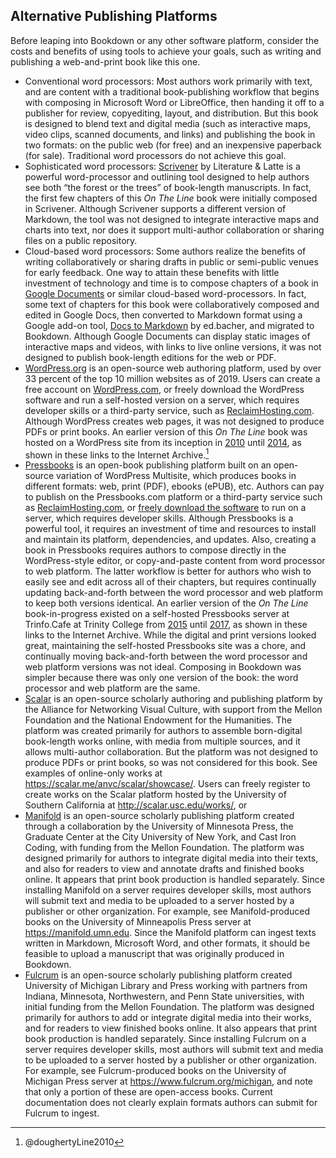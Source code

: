 ## Alternative Publishing Platforms {#alternative}

Before leaping into Bookdown or any other software platform, consider the costs and benefits of using tools to achieve your goals, such as writing and publishing a web-and-print book like this one.

- Conventional word processors: Most authors work primarily with text, and are content with a traditional book-publishing workflow that begins with composing in Microsoft Word or LibreOffice, then handing it off to a publisher for review, copyediting, layout, and distribution. But this book is designed to blend text and digital media (such as interactive maps, video clips, scanned documents, and links) and publishing the book in two formats: on the public web (for free) and an inexpensive paperback (for sale). Traditional word processors do not achieve this goal.
- Sophisticated word processors: [Scrivener](https://www.literatureandlatte.com/scrivener) by Literature & Latte is a powerful word-processor and outlining tool designed to help authors see both "the forest or the trees" of book-length manuscripts. In fact, the first few chapters of this *On The Line* book were initially composed in Scrivener. Although Scrivener supports a different version of Markdown, the tool was not designed to integrate interactive maps and charts into text, nor does it support multi-author collaboration or sharing files on a public repository.
- Cloud-based word processors: Some authors realize the benefits of writing collaboratively or sharing drafts in public or semi-public venues for early feedback. One way to attain these benefits with little investment of technology and time is to compose chapters of a book in [Google Documents](http://docs.google.com) or similar cloud-based word-processors. In fact, some text of chapters for this book were collaboratively composed and edited in Google Docs, then converted to Markdown format using a Google add-on tool, [Docs to Markdown](https://chrome.google.com/webstore/detail/docs-to-markdown/igffnbdfnodiaphfmfaiiaegmoljbghf?utm_source=permalink) by ed.bacher, and migrated to Bookdown. Although Google Documents can display static images of interactive maps and videos, with links to live online versions, it was not designed to publish book-length editions for the web or PDF.
- [WordPress.org](http://wordpress.org) is an open-source web authoring platform, used by over 33 percent of the top 10 million websites as of 2019. Users can create a free account on [WordPress.com](http://wordpress.com), or freely download the WordPress software and run a self-hosted version on a server, which requires developer skills or a third-party service, such as [ReclaimHosting.com](http://reclaimhosting.com). Although WordPress creates web pages, it was not designed to produce PDFs or print books. An earlier version of this *On The Line* book was hosted on a WordPress site from its inception in [2010](https://web.archive.org/web/20100614053219/http://ontheline.trincoll.edu/) until [2014](https://web.archive.org/web/20141229115227/http://ontheline.trincoll.edu/), as shown in these links to the Internet Archive.^[@doughertyLine2010]
- [Pressbooks](http://pressbooks.com) is an open-book publishing platform built on an open-source variation of WordPress Multisite, which produces books in different formats: web, print (PDF), ebooks (ePUB), etc. Authors can pay to publish on the Pressbooks.com platform or a third-party service such as [ReclaimHosting.com](http://reclaimhosting.com), or [freely download the software](https://github.com/pressbooks) to run on a server, which requires developer skills. Although Pressbooks is a powerful tool, it requires an investment of time and resources to install and maintain its platform, dependencies, and updates. Also, creating a book in Pressbooks requires authors to compose directly in the WordPress-style editor, or copy-and-paste content from word processor to web platform. The latter workflow is better for authors who wish to easily see and edit across all of their chapters, but requires continually updating back-and-forth between the word processor and web platform to keep both versions identical. An earlier version of the *On The Line* book-in-progress existed on a self-hosted Pressbooks server at Trinfo.Cafe at Trinity College from [2015](https://web.archive.org/web/20150612122023/http://epress.trincoll.edu/ontheline2015/) until [2017](https://web.archive.org/web/20170712062322/http://ontheline.trincoll.edu/book/), as shown in these links to the Internet Archive. While the digital and print versions looked great, maintaining the self-hosted Pressbooks site was a chore, and continually moving back-and-forth between the word processor and web platform versions was not ideal. Composing in Bookdown was simpler because there was only one version of the book: the word processor and web platform are the same.
- [Scalar](https://scalar.me/) is an open-source scholarly authoring and publishing platform by the Alliance for Networking Visual Culture, with support from the Mellon Foundation and the National Endowment for the Humanities. The platform was created primarily for authors to assemble born-digital book-length works online, with media from multiple sources, and it allows multi-author collaboration. But the platform was not designed to produce PDFs or print books, so was not considered for this book. See examples of online-only works at <https://scalar.me/anvc/scalar/showcase/>. Users can freely register to create works on the Scalar platform hosted by the University of Southern California at <http://scalar.usc.edu/works/>, or
- [Manifold](https://manifoldapp.org) is an open-source scholarly publishing platform created through a collaboration by the University of Minnesota Press, the Graduate Center at the City University of New York, and Cast Iron Coding, with funding from the Mellon Foundation. The platform was designed primarily for authors to integrate digital media into their texts, and also for readers to view and annotate drafts and finished books online. It appears that print book production is handled separately. Since installing Manifold on a server requires developer skills, most authors will submit text and media to be uploaded to a server hosted by a publisher or other organization. For example, see Manifold-produced books on the University of Minneapolis Press server at <https://manifold.umn.edu>. Since the Manifold platform can ingest texts written in Markdown, Microsoft Word, and other formats, it should be feasible to upload a manuscript that was originally produced in Bookdown.
- [Fulcrum](https://www.fulcrum.org/) is an open-source scholarly publishing platform created University of Michigan Library and Press working with partners from Indiana, Minnesota, Northwestern, and Penn State universities, with initial funding from the Mellon Foundation. The platform was designed primarily for authors to add or integrate digital media into their works, and for readers to view finished books online. It also appears that print book production is handled separately. Since installing Fulcrum on a server requires developer skills, most authors will submit text and media to be uploaded to a server hosted by a publisher or other organization. For example, see Fulcrum-produced books on the University of Michigan Press server at <https://www.fulcrum.org/michigan>, and note that only a portion of these are open-access books. Current documentation does not clearly explain formats authors can submit for Fulcrum to ingest.
